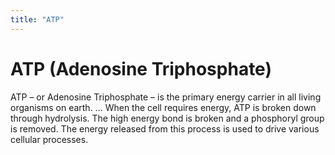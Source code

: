 ```yaml
---
title: "ATP"
---
```


# ATP (Adenosine Triphosphate)

ATP – or Adenosine Triphosphate – is the primary energy carrier in all living organisms on earth. ... When the cell requires energy, ATP is broken down through hydrolysis. The high energy bond is broken and a phosphoryl group is removed. The energy released from this process is used to drive various cellular processes.
